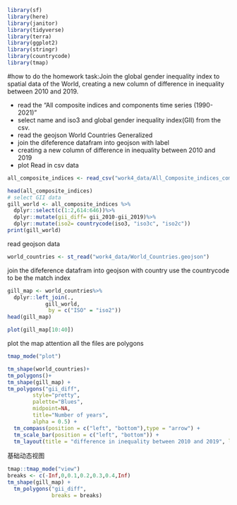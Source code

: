 ```r
library(sf)
library(here)
library(janitor)
library(tidyverse)
library(terra)
library(ggplot2)
library(stringr)
library(countrycode)
library(tmap)
```
#how to do the homework
task:Join the global gender inequality index to spatial data of the World, creating a new column of difference in inequality between 2010 and 2019.

* read the “All composite indices and components time series (1990-2021)”
* select name and iso3 and global gender inequality index(GII) from the csv.
* read the geojson World Countries Generalized
* join the difeference datafram into geojson with label
* creating a new column of difference in inequality between 2010 and 2019
* plot 
Read in csv data
```r
all_composite_indices <- read_csv("work4_data/All_Composite_indices_complete_time_series.csv")  

head(all_composite_indices)
# select GII data
gill_world <- all_composite_indices %>%
  dplyr::select(c(1:2,614:646))%>%
  dplyr::mutate(gii_diff= gii_2010-gii_2019)%>%
  dplyr::mutate(iso2= countrycode(iso3, "iso3c", "iso2c"))
print(gill_world)

```
read geojson data

```r
world_countries <- st_read("work4_data/World_Countries.geojson")
```
join the difeference datafram into geojson with country
use the countrycode to be the match index
```r
gill_map <- world_countries%>%
  dplyr::left_join(.,
            gill_world,
             by = c("ISO" = "iso2"))
head(gill_map)

plot(gill_map[10:40])
```
plot the map
attention all the files are polygons
```r
tmap_mode("plot")

tm_shape(world_countries)+
tm_polygons()+
tm_shape(gill_map) + 
tm_polygons("gii_diff", 
        style="pretty",
        palette="Blues",
        midpoint=NA,
        title="Number of years",
        alpha = 0.5) + 
  tm_compass(position = c("left", "bottom"),type = "arrow") + 
  tm_scale_bar(position = c("left", "bottom")) +
  tm_layout(title = "difference in inequality between 2010 and 2019", legend.position = c("right", "bottom"))
```

基础动态视图
```r
tmap::tmap_mode("view") 
breaks <- c(-Inf,0,0.1,0.2,0.3,0.4,Inf)
tm_shape(gill_map) +
  tm_polygons("gii_diff", 
              breaks = breaks)
```
